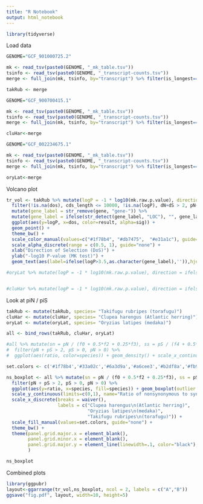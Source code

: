 ```yaml
---
title: "R Notebook"
output: html_notebook
---
```



```r
library(tidyverse)
```

Load data

```r
GENOME="GCF_901000725.2"

mk <- read_tsv(paste0(GENOME, "_mk_table.tsv"))
tsinfo <- read_tsv(paste0(GENOME, "_transcript-counts.tsv"))
merge <- full_join(mk, tsinfo, by="transcript") %>% filter(is_longest=="yes") %>% select(gene, cds_length, pN, pS, dN, dS, f0, f2, f3, f4, mk.raw.p.value, dos)

takRub <- merge

```

```r
GENOME="GCF_900700415.1"

mk <- read_tsv(paste0(GENOME, "_mk_table.tsv"))
tsinfo <- read_tsv(paste0(GENOME, "_transcript-counts.tsv"))
merge <- full_join(mk, tsinfo, by="transcript") %>% filter(is_longest=="yes") %>% select(gene, cds_length, pN, pS, dN, dS, f0, f2, f3, f4, mk.raw.p.value, dos)

cluHar<-merge

```


```r
GENOME="GCF_002234675.1"

mk <- read_tsv(paste0(GENOME, "_mk_table.tsv"))
tsinfo <- read_tsv(paste0(GENOME, "_transcript-counts.tsv"))
merge <- full_join(mk, tsinfo, by="transcript") %>% filter(is_longest=="yes") %>% select(gene, cds_length, pN, pS, dN, dS, f0, f2, f3, f4, mk.raw.p.value, dos)

oryLat<-merge

```


Volcano plot

```r

tr_vol <- takRub %>% mutate(logP = -1 * log10(mk.raw.p.value), direction = ifelse(dos < 0, "neg", "pos"), sig = ifelse(logP >= 3, "yes", "no"), result = paste0(direction, ":", sig)) %>% 
  filter(!is.na(dos), cds_length <= 10000, !is.na(logP), dN+dS > 2, pN+pS > 2) %>% 
  mutate(gene_label = str_remove(gene, "gene-")) %>%
  mutate(gene_label = ifelse(str_detect(gene_label, "LOC"), "", gene_label)) %>% 
  ggplot(aes(y=logP, x=dos, color=result, alpha=sig)) + 
  geom_point() + 
  theme_bw() + 
  scale_color_manual(values=c("#1f78b4", "#db7475",  "#e31a1c"), guide="none") +
  scale_alpha_discrete(range = c(0.5, 1), guide="none") +
  xlab("Direction of Selection (DoS)") + 
  ylab("-log10 P-value (MK test)") +
  geom_text(aes(label=ifelse(logP>3.5,as.character(gene_label),'')),hjust=-0.1,vjust=0.4,color="black")

#oryLat %>% mutate(logP = -1 * log10(mk.raw.p.value), direction = ifelse(dos < 0, "neg", "pos"), sig = ifelse(logP >= 3, "yes", "no"), result = paste0(direction, ":", sig)) %>% filter(!is.na(dos), cds_length <= 10000, !is.na(logP), dN+dS > 2, pN+pS > 2) %>% ggplot(aes(y=logP, x=dos, color=direction)) + geom_point(alpha=0.75)


#cluHar %>% mutate(logP = -1 * log10(mk.raw.p.value), direction = ifelse(dos < 0, "neg", "pos"), sig = ifelse(logP >= 3, "yes", "no"), result = paste0(direction, ":", sig)) %>% filter(!is.na(dos), cds_length <= 10000, !is.na(logP), dN+dS > 2, pN+pS > 2) %>% ggplot(aes(y=logP, x=dos, color=direction)) + geom_point(alpha=0.75)


```

Look at piN / piS

```r

takRub <- mutate(takRub, species= "Takifugu rubripes (torafugu)")
cluHar <- mutate(cluHar, species= "Clupea harengus (Atlantic herring)")
oryLat <- mutate(oryLat, species= "Oryzias latipes (medaka)")

all <- bind_rows(takRub, cluHar, oryLat)

#all %>% mutate(sn = pN / (f0 + 0.5*f2 + 0.25*f3), ss = pS / (f4 + 0.5*f2 + 0.75*f3), ratio = sn / ss) %>% 
#  filter(pN + pS > 2, pS > 0, pN > 0) %>%
#  ggplot(aes(ratio, color=species)) + geom_density() + scale_x_continuous(limits=c(0,5))

set.colors <- c('#1f78b4','#33a02c','#6a3d9a','#a6cee3','#b2df8a','#fb9a99','#e31a1c','#fdbf6f','#ff7f00','#cab2d6')

ns_boxplot <- all %>% mutate(sn = pN / (f0 + 0.5*f2 + 0.25*f3), ss = pS / (f4 + 0.5*f2 + 0.75*f3), ratio = sn / ss) %>% 
  filter(pN + pS > 2, pS > 0, pN > 0) %>%
  ggplot(aes(y=ratio, x=species, fill=species)) + geom_boxplot(outlier.shape = NA, notch=TRUE) +
  scale_y_continuous(limits=c(0,1), name="Ratio of nonsynonymous to synonymous diveristy") + 
  scale_x_discrete(breaks = waiver(), 
                   labels = c("Clupea harengus\n(Atlantic herring)", 
                              "Oryzias latipes\n(medaka)", 
                              "Takifugu rubripes\n(torafugu)")) + 
  scale_fill_manual(values=set.colors, guide="none") + 
  theme_bw() +
  theme(panel.grid.major.x = element_blank(), 
        panel.grid.minor.x = element_blank(), 
        panel.grid.major.y = element_line(linewidth=.1, color="black"),
        )

ns_boxplot

```


Combined plots  

```r
library(ggpubr)
layout<-ggarrange(tr_vol,ns_boxplot, ncol = 2, labels = c("A","B"))
ggsave("fig.pdf", layout, width=10, height=5)
```

